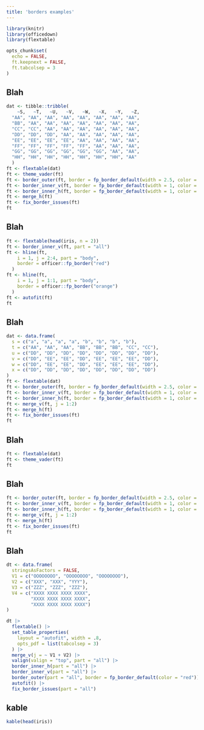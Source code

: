 ```yaml
---
title: 'borders examples'
---
```


```r
library(knitr)
library(officedown)
library(flextable)

opts_chunk$set(
  echo = FALSE,
  ft.keepnext = FALSE, 
  ft.tabcolsep = 3
)
```

## Blah 

```r
dat <- tibble::tribble(
    ~S,   ~T,   ~U,   ~V,   ~W,   ~X,   ~Y,   ~Z,
  "AA", "AA", "AA", "AA", "AA", "AA", "AA", "AA",
  "BB", "AA", "AA", "AA", "AA", "AA", "AA", "AA",
  "CC", "CC", "AA", "AA", "AA", "AA", "AA", "AA",
  "DD", "DD", "DD", "AA", "AA", "AA", "AA", "AA",
  "EE", "EE", "EE", "EE", "AA", "AA", "AA", "AA",
  "FF", "FF", "FF", "FF", "FF", "AA", "AA", "AA",
  "GG", "GG", "GG", "GG", "GG", "GG", "AA", "AA",
  "HH", "HH", "HH", "HH", "HH", "HH", "HH", "AA"
  )
ft <- flextable(dat)
ft <- theme_vader(ft)
ft <- border_outer(ft, border = fp_border_default(width = 2.5, color = "red"))
ft <- border_inner_v(ft, border = fp_border_default(width = 1, color = "cyan"))
ft <- border_inner_h(ft, border = fp_border_default(width = 1, color = "orange"))
ft <- merge_h(ft)
ft <- fix_border_issues(ft)
ft
```


## Blah

```r
ft <- flextable(head(iris, n = 2))
ft <- border_inner_v(ft, part = "all")
ft <- hline(ft,
    i = 1, j = 2:4, part = "body",
    border = officer::fp_border("red")
  )
ft <- hline(ft, 
    i = 1, j = 1:1, part = "body",
    border = officer::fp_border("orange")
  )
ft <- autofit(ft)
ft
```

\pagebreak

## Blah

```r
dat <- data.frame(
  s = c("a", "a", "a", "a", "b", "b", "b", "b"),
  t = c("AA", "AA", "AA", "BB", "BB", "BB", "CC", "CC"),
  u = c("DD", "DD", "DD", "DD", "DD", "DD", "DD", "DD"),
  v = c("DD", "EE", "EE", "DD", "EE", "EE", "EE", "DD"),
  w = c("DD", "EE", "EE", "DD", "EE", "EE", "EE", "DD"),
  x = c("DD", "DD", "DD", "DD", "DD", "DD", "DD", "DD")
)
ft <- flextable(dat)
ft <- border_outer(ft, border = fp_border_default(width = 2.5, color = "red"))
ft <- border_inner_v(ft, border = fp_border_default(width = 1, color = "cyan"))
ft <- border_inner_h(ft, border = fp_border_default(width = 1, color = "orange"))
ft <- merge_v(ft, j = 1:2)
ft <- merge_h(ft)
ft <- fix_border_issues(ft)
ft
```

## Blah

```r
ft <- flextable(dat)
ft <- theme_vader(ft)
ft
```

\pagebreak

## Blah

```r
ft <- border_outer(ft, border = fp_border_default(width = 2.5, color = "red"))
ft <- border_inner_v(ft, border = fp_border_default(width = 1, color = "cyan"))
ft <- border_inner_h(ft, border = fp_border_default(width = 1, color = "orange"))
ft <- merge_v(ft, j = 1:2)
ft <- merge_h(ft)
ft <- fix_border_issues(ft)
ft
```


## Blah

```r
dt <- data.frame(
  stringsAsFactors = FALSE,
  V1 = c("OOOOOOOO", "OOOOOOOO", "OOOOOOOO"),
  V2 = c("XXX", "XXX", "YYY"),
  V3 = c("ZZZ", "ZZZ", "ZZZ"),
  V4 = c("XXXX XXXX XXXX XXXX",
         "XXXX XXXX XXXX XXXX",
         "XXXX XXXX XXXX XXXX")
)

dt |>
  flextable() |>
  set_table_properties(
    layout = "autofit", width = .8,
    opts_pdf = list(tabcolsep = 3)
  ) |>
  merge_v(j = ~ V1 + V2) |>
  valign(valign = "top", part = "all") |>
  border_inner_h(part = "all") |>
  border_inner_v(part = "all") |>
  border_outer(part = "all", border = fp_border_default(color = "red")) |>
  autofit() |>
  fix_border_issues(part = "all")
```


## kable

```r
kable(head(iris))
```

